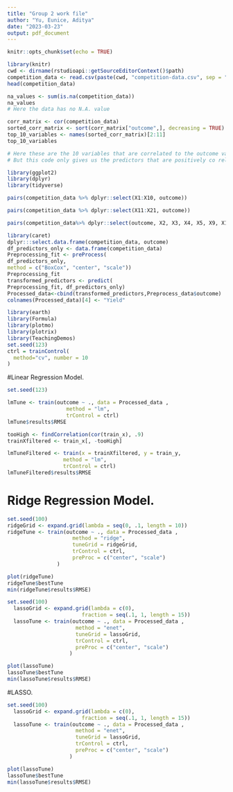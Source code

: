 ---
title: "Group 2 work file"
author: "Yu, Eunice, Aditya"
date: "2023-03-23"
output: pdf_document
---

```{r setup, include=FALSE}
knitr::opts_chunk$set(echo = TRUE)
```

```{r import data, echo=FALSE, warning=FALSE}
library(knitr)
cwd <- dirname(rstudioapi::getSourceEditorContext()$path)
competition_data <- read.csv(paste(cwd, "competition-data.csv", sep = "/"))
head(competition_data)
```

```{r na value}
na_values <- sum(is.na(competition_data))
na_values
# Here the data has no N.A. value
```

```{r cor plot}
corr_matrix <- cor(competition_data)
sorted_corr_matrix <- sort(corr_matrix["outcome",], decreasing = TRUE)
top_10_variables <- names(sorted_corr_matrix)[2:11]
top_10_variables

# Here these are the 10 variables that are correlated to the outcome variable
# But this code only gives us the predictors that are positively co related, thus we decided not to go ahead with these predictors.
```
```{r library}
library(ggplot2)
library(dplyr)
library(tidyverse)

pairs(competition_data %>% dplyr::select(X1:X10, outcome))

pairs(competition_data %>% dplyr::select(X11:X21, outcome))

pairs(competition_data%>% dplyr::select(outcome, X2, X3, X4, X5, X9, X11, X15, X18, X19, X20, X21))
```

```{r,echo=FALSE,warning=FALSE,message=FALSE}
library(caret)
dplyr:::select.data.frame(competition_data, outcome)
df_predictors_only <- data.frame(competition_data)
Preprocessing_fit <- preProcess(
df_predictors_only,
method = c("BoxCox", "center", "scale"))
Preprocessing_fit
transformed_predictors <- predict(
Preprocessing_fit, df_predictors_only)
Processed_data<-cbind(transformed_predictors,Preprocess_data$outcome)
colnames(Processed_data)[4] <- "Yield"
```

```{r,echo=FALSE,warning=FALSE,message=FALSE}
library(earth)
library(Formula)
library(plotmo)
library(plotrix)
library(TeachingDemos)
set.seed(123)
ctrl = trainControl(
  method="cv", number = 10
)
```

#Linear Regression Model.
```{r}
set.seed(123)

lmTune <- train(outcome ~ ., data = Processed_data ,
                   method = "lm",
                   trControl = ctrl)
lmTune$results$RMSE

tooHigh <- findCorrelation(cor(train_x), .9)
trainXfiltered <- train_x[, -tooHigh]

lmTuneFiltered <- train(x = trainXfiltered, y = train_y,
                  method = "lm",
                  trControl = ctrl)
lmTuneFiltered$results$RMSE
```

# Ridge Regression Model.
```{r}
set.seed(100)
ridgeGrid <- expand.grid(lambda = seq(0, .1, length = 10))
ridgeTune <- train(outcome ~ ., data = Processed_data ,
                     method = "ridge",
                     tuneGrid = ridgeGrid,
                     trControl = ctrl,
                     preProc = c("center", "scale")
                )
```

```{r}
plot(ridgeTune)
ridgeTune$bestTune
min(ridgeTune$results$RMSE)
```

```{r}
set.seed(100)
  lassoGrid <- expand.grid(lambda = c(0), 
                        fraction = seq(.1, 1, length = 15))
  lassoTune <- train(outcome ~ ., data = Processed_data ,
                      method = "enet",
                      tuneGrid = lassoGrid,
                      trControl = ctrl,
                      preProc = c("center", "scale")
                    )
```

```{r}
plot(lassoTune)
lassoTune$bestTune
min(lassoTune$results$RMSE)
```

#LASSO.
```{r}
set.seed(100)
  lassoGrid <- expand.grid(lambda = c(0), 
                        fraction = seq(.1, 1, length = 15))
  lassoTune <- train(outcome ~ ., data = Processed_data ,
                      method = "enet",
                      tuneGrid = lassoGrid,
                      trControl = ctrl,
                      preProc = c("center", "scale")
                    )
```

```{r}
plot(lassoTune)
lassoTune$bestTune
min(lassoTune$results$RMSE)
```